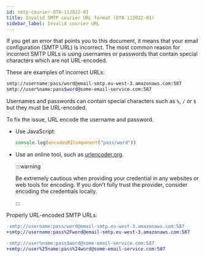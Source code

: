 ```yaml
---
id: smtp-courier-OTA-112022-01
title: Invalid SMTP courier URL format (OTA-112022-01)
sidebar_label: Invalid courier URL
---
```


If you get an error that points you to this document, it means that your email configuration (SMTP URL) is incorrect. The most
common reason for incorrect SMTP URLs is using usernames or passwords that contain special characters which are not URL-encoded.

These are examples of incorrect URLs:

```bash
smtp://username:pass/word@email-smtp.eu-west-3.amazonaws.com:587
smtp://user%name:pass$word@some-email-service.com:587
```

Usernames and passwords can contain special characters such as `%`, `/` or `$` but they must be URL-encoded.

To fix the issue, URL encode the username and password.

- Use JavaScript:

  ```js
  console.log(encodeURIComponent("pass/word"))
  ```

- Use an online tool, such as [urlencoder.org](https://www.urlencoder.org).

  :::warning

  Be extremely cautious when providing your credential in any websites or web tools for encoding. If you don't fully trust the
  provider, consider encoding the credentials locally.

  :::

Properly URL-encoded SMTP URLs:

```diff
-smtp://username:pass/word@email-smtp.eu-west-3.amazonaws.com:587
+smtp://username:pass%2Fword@email-smtp.eu-west-3.amazonaws.com:587

-smtp://user%name:pass$word@some-email-service.com:587
+smtp://user%25name:pass%24word@some-email-service.com:587
```

